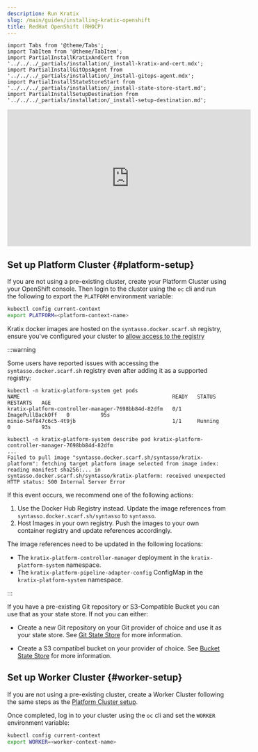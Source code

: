 ```yaml
---
description: Run Kratix
slug: /main/guides/installing-kratix-openshift
title: RedHat OpenShift (RHOCP)
---
```


```mdx-code-block
import Tabs from '@theme/Tabs';
import TabItem from '@theme/TabItem';
import PartialInstallKratixAndCert from '../../../_partials/installation/_install-kratix-and-cert.mdx';
import PartialInstallGitOpsAgent from '../../../_partials/installation/_install-gitops-agent.mdx';
import PartialInstallStateStoreStart from  '../../../_partials/installation/_install-state-store-start.md';
import PartialInstallSetupDestination from '../../../_partials/installation/_install-setup-destination.md';
```

<div style={{"text-align":"center"}}>
<iframe width="560" height="315" src="https://www.youtube.com/embed/Zkh3FIGMsds?si=omdR7K0HTuvbw60P" title="YouTube video player" frameborder="0" allow="accelerometer; autoplay; clipboard-write; encrypted-media; gyroscope; picture-in-picture" allowfullscreen></iframe>
</div>

## Set up Platform Cluster {#platform-setup}

If you are not using a pre-existing cluster, create your Platform Cluster using
your OpenShift console. Then login to the cluster using the `oc` cli and run the
following to export the `PLATFORM` environment variable:

```bash
kubectl config current-context
export PLATFORM=<platform-context-name>
```

Kratix docker images are hosted on the `syntasso.docker.scarf.sh` registry, ensure you've
configured your cluster to [allow access to the registry](https://docs.openshift.com/container-platform/4.17/openshift_images/image-configuration.html)

:::warning

Some users have reported issues with accessing the
`syntasso.docker.scarf.sh` registry even after adding it as a supported registry:
```
kubectl -n kratix-platform-system get pods
NAME                                                 READY   STATUS             RESTARTS   AGE
kratix-platform-controller-manager-7698bb84d-82dfm   0/1     ImagePullBackOff   0          95s
minio-54f847c6c5-4t9jb                               1/1     Running            0          93s

kubectl -n kratix-platform-system describe pod kratix-platform-controller-manager-7698bb84d-82dfm
...
Failed to pull image "syntasso.docker.scarf.sh/syntasso/kratix-platform": fetching target platform image selected from image index: reading manifest sha256:... in syntasso.docker.scarf.sh/syntasso/kratix-platform: received unexpected HTTP status: 500 Internal Server Error
```

If this event occurs, we recommend one of the following actions:

1. Use the Docker Hub Registry instead. Update the image references from `syntasso.docker.scarf.sh/syntasso` to `syntasso`.
1. Host Images in your own registry. Push the images to your own container registry and update references accordingly.

The image references need to be updated in the following locations:
  - The `kratix-platform-controller-manager` deployment in the `kratix-platform-system` namespace.
  - The `kratix-platform-pipeline-adapter-config` ConfigMap in the `kratix-platform-system` namespace.

:::


<PartialInstallKratixAndCert />

<PartialInstallStateStoreStart />

If you have a pre-existing Git repository or S3-Compatible Bucket you can use that as your
state store. If not you can either:

- Create a new Git repository on your Git provider of choice and use it as your state
  store. See [Git State Store](/main/reference/statestore/gitstatestore) for
  more information.

- Create a S3 compatibel bucket on your provider of choice. See [Bucket State
	Store](/main/reference/statestore/bucketstatestore) for more information.

<PartialInstallSetupDestination />

## Set up Worker Cluster {#worker-setup}

If you are not using a pre-existing cluster, create a Worker Cluster following
the same steps as the [Platform Cluster setup](#platform-setup).

Once completed, log in to your cluster using the `oc` cli and set the `WORKER` environment
variable:

```bash
kubectl config current-context
export WORKER=<worker-context-name>
```

<PartialInstallGitOpsAgent />
